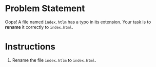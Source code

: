 # Problem Statement

Oops! A file named `index.htlm` has a typo in its extension. Your task is to **rename** it correctly to `index.html`.

# Instructions

1. Rename the file `index.htlm` to `index.html`.
